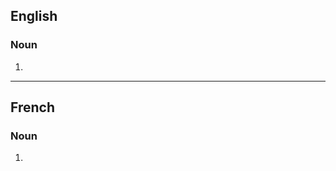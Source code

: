 ==English==

===Noun===
{{head|en|noun form}}

# {{plural of|damoiselle|lang=en}}

----

==French==

===Noun===
{{head|fr|noun plural form|g=f}}

# {{plural of|damoiselle|lang=fr}}